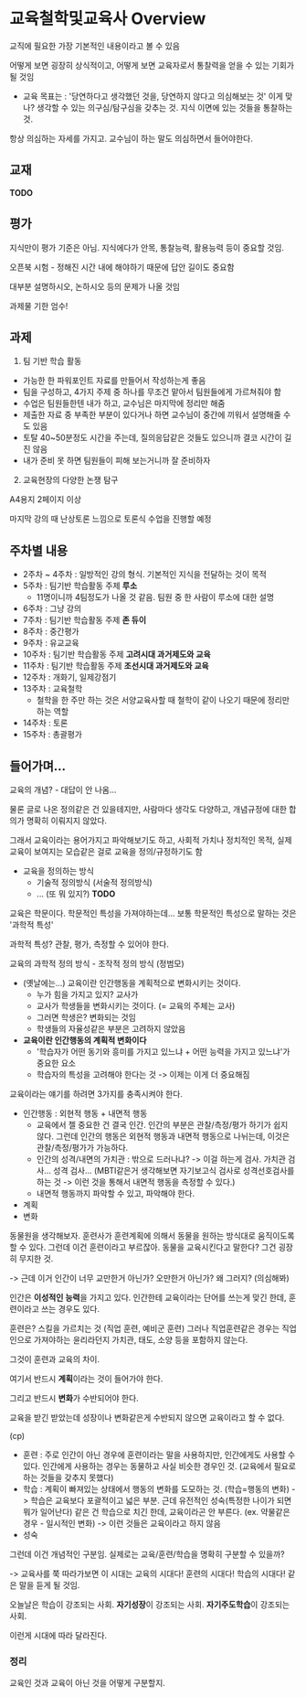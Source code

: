 # 교육철학및교육사 Overview

교직에 필요한 가장 기본적인 내용이라고 볼 수 있음

어떻게 보면 굉장히 상식적이고, 어떻게 보면 교육자로서 통찰력을 얻을 수 있는 기회가 될 것임

- 교육 목표는 : '당연하다고 생각했던 것을, 당연하지 않다고 의심해보는 것' 이게 맞나? 생각할 수 있는 의구심/탐구심을 갖추는 것. 지식 이면에 있는 것들을 통찰하는 것.

항상 의심하는 자세를 가지고. 교수님이 하는 말도 의심하면서 들어야한다.

## 교재

**TODO**

## 평가

지식만이 평가 기준은 아님. 지식에다가 안목, 통찰능력, 활용능력 등이 중요할 것임.

오픈북 시험 - 정해진 시간 내에 해야하기 때문에 답안 길이도 중요함

대부분 설명하시오, 논하시오 등의 문제가 나올 것임

과제물 기한 엄수!

## 과제

1. 팀 기반 학습 활동

- 가능한 한 파워포인트 자료를 만들어서 작성하는게 좋음
- 팀을 구성하고, 4가지 주제 중 하나를 무조건 맡아서 팀원들에게 가르쳐줘야 함
- 수업은 팀원들한텐 내가 하고, 교수님은 마지막에 정리만 해줌
- 제출한 자료 중 부족한 부분이 있다거나 하면 교수님이 중간에 끼워서 설명해줄 수도 있음
- 토탈 40~50분정도 시간을 주는데, 질의응답같은 것들도 있으니까 결코 시간이 길진 않음
- 내가 준비 못 하면 팀원들이 피해 보는거니까 잘 준비하자

2. 교육현장의 다양한 논쟁 탐구

A4용지 2페이지 이상

마지막 강의 때 난상토론 느낌으로 토론식 수업을 진행할 예정

## 주차별 내용

- 2주차 ~ 4주차 : 일방적인 강의 형식. 기본적인 지식을 전달하는 것이 목적
- 5주차 : 팀기반 학습활동 주제 **루소**
  - 11명이니까 4팀정도가 나올 것 같음. 팀원 중 한 사람이 루소에 대한 설명
- 6주차 : 그냥 강의
- 7주차 : 팀기반 학습활동 주제 **존 듀이**
- 8주차 : 중간평가
- 9주차 : 유교교육
- 10주차 : 팀기반 학습활동 주제 **고려시대 과거제도와 교육**
- 11주차 : 팀기반 학습활동 주제 **조선시대 과거제도와 교육**
- 12주차 : 개화기, 일제강점기
- 13주차 : 교육철학
  - 철학을 한 주만 하는 것은 서양교육사할 때 철학이 같이 나오기 때문에 정리만 하는 역할
- 14주차 : 토론
- 15주차 : 총괄평가

## 들어가며...

교육의 개념? - 대답이 안 나옴...

물론 글로 나온 정의같은 건 있을테지만, 사람마다 생각도 다양하고, 개념규정에 대한 합의가 명확히 이뤄지지 않았다.

그래서 교육이라는 용어가지고 파악해보기도 하고, 사회적 가치나 정치적인 목적, 실제 교육이 보여지는 모습같은 걸로 교육을 정의/규정하기도 함

- 교육을 정의하는 방식
  - 기술적 정의방식 (서술적 정의방식)
  - ... (또 뭐 있지?) **TODO**

교육은 학문이다. 학문적인 특성을 가져야하는데... 보통 학문적인 특성으로 말하는 것은 '과학적 특성'

과학적 특성? 관찰, 평가, 측정할 수 있어야 한다.

교육의 과학적 정의 방식 - 조작적 정의 방식 (정범모)

- (옛날에는...) 교육이란 인간행동을 계획적으로 변화시키는 것이다.
  - 누가 힘을 가지고 있지? 교사가
  - 교사가 학생들을 변화시키는 것이다. (= 교육의 주체는 교사)
  - 그러면 학생은? 변화되는 것임
  - 학생들의 자율성같은 부분은 고려하지 않았음
- **교육이란 인간행동의 계획적 변화이다**
  - '학습자가 어떤 동기와 흥미를 가지고 있느냐 + 어떤 능력을 가지고 있느냐'가 중요한 요소
  - 학습자의 특성을 고려해야 한다는 것 -> 이제는 이게 더 중요해짐

교육이라는 얘기를 하려면 3가지를 충족시켜야 한다.

- 인간행동 : 외현적 행동 + 내면적 행동
  - 교육에서 젤 중요한 건 결국 인간. 인간의 부분은 관찰/측정/평가 하기가 쉽지 않다. 그런데 인간의 행동은 외현적 행동과 내면적 행동으로 나뉘는데, 이것은 관찰/측정/평가가 가능하다.
  - 인간의 성격/내면의 가치관 : 밖으로 드러나냐? -> 이걸 하는게 검사. 가치관 검사... 성격 검사... (MBTI같은거 생각해보면 자기보고식 검사로 성격선호검사를 하는 것 -> 이런 것을 통해서 내면적 행동을 측정할 수 있다.)
  - 내면적 행동까지 파악할 수 있고, 파악해야 한다.
- 계획
- 변화

동물원을 생각해보자. 훈련사가 훈련계획에 의해서 동물을 원하는 방식대로 움직이도록 할 수 있다. 그런데 이건 훈련이라고 부르잖아. 동물을 교육시킨다고 말한다? 그건 굉장히 무지한 것.

-> 근데 이거 인간이 너무 교만한거 아닌가? 오만한거 아닌가? 왜 그러지? (의심해봐)

인간은 **이성적인 능력**을 가지고 있다.
인간한테 교육이라는 단어를 쓰는게 맞긴 한데, 훈련이라고 쓰는 경우도 있다.

훈련은? 스킬을 가르치는 것 (직업 훈련, 예비군 훈련)
그러나 직업훈련같은 경우는 직업인으로 가져야하는 윤리라던지 가치관, 태도, 소양 등을 포함하지 않는다.

그것이 훈련과 교육의 차이.

여기서 반드시 **계획**이라는 것이 들어가야 한다.

그리고 반드시 **변화**가 수반되어야 한다.

교육을 받긴 받았는데 성장이나 변화같은게 수반되지 않으면 교육이라고 할 수 없다.

(cp)

- 훈련 : 주로 인간이 아닌 경우에 훈련이라는 말을 사용하지만, 인간에게도 사용할 수 있다. 인간에게 사용하는 경우는 동물하고 사실 비슷한 경우인 것. (교육에서 필요로 하는 것들을 갖추지 못했다)
- 학습 : 계획이 빠져있는 상태에서 행동의 변화를 도모하는 것. (학습=행동의 변화) -> 학습은 교육보다 포괄적이고 넓은 부분. 근데 유전적인 성숙(특정한 나이가 되면 뭐가 일어난다) 같은 건 학습으로 치긴 한데, 교육이라곤 안 부른다. (ex. 약물같은 경우 - 일시적인 변화) -> 이런 것들은 교육이라고 하지 않음
- 성숙

그런데 이건 개념적인 구분임. 실제로는 교육/훈련/학습을 명확히 구분할 수 있을까?

-> 교육사를 쭉 따라가보면 이 시대는 교육의 시대다! 훈련의 시대다! 학습의 시대다! 같은 말을 듣게 될 것임.

오늘날은 학습이 강조되는 사회. **자기성장**이 강조되는 사회. **자기주도학습**이 강조되는 사회.

이런게 시대에 따라 달라진다.

### 정리

교육인 것과 교육이 아닌 것을 어떻게 구분할지.
